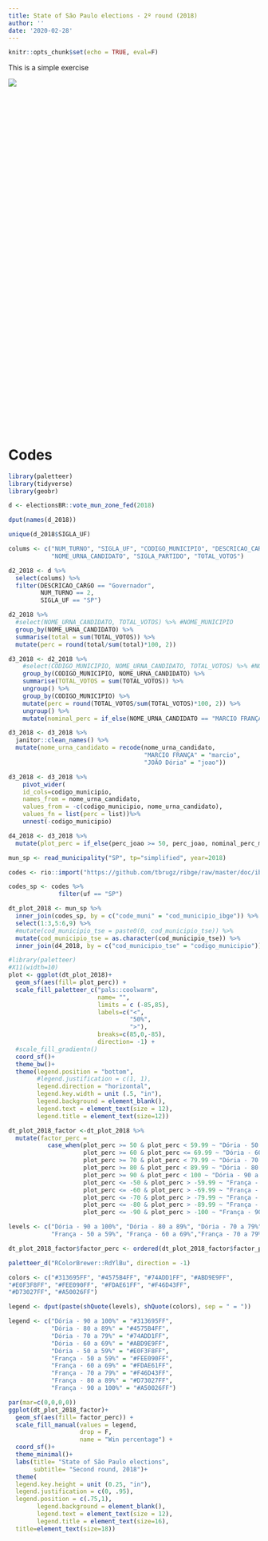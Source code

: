 ```yaml
---
title: State of São Paulo elections - 2º round (2018)
author: ''
date: '2020-02-28'
---
```


```r
knitr::opts_chunk$set(echo = TRUE, eval=F)
```
<p>This is a simple exercise</p>

![](/post/2020-02-28-state-of-são-paulo-elections-2-round-2018_files/image_2.png)

<hr style="height:500pt; visibility:hidden;" />

# Codes

```r
library(paletteer)
library(tidyverse)
library(geobr)
```


```r
d <- electionsBR::vote_mun_zone_fed(2018)
```


```r
dput(names(d_2018))

unique(d_2018$SIGLA_UF)
```


```r
colums <- c("NUM_TURNO", "SIGLA_UF", "CODIGO_MUNICIPIO", "DESCRICAO_CARGO", 
            "NOME_URNA_CANDIDATO", "SIGLA_PARTIDO", "TOTAL_VOTOS")

d2_2018 <- d %>%
  select(colums) %>% 
  filter(DESCRICAO_CARGO == "Governador",
         NUM_TURNO == 2, 
         SIGLA_UF == "SP")
```


```r
d2_2018 %>% 
  #select(NOME_URNA_CANDIDATO, TOTAL_VOTOS) %>% #NOME_MUNICIPIO
  group_by(NOME_URNA_CANDIDATO) %>% 
  summarise(total = sum(TOTAL_VOTOS)) %>%
  mutate(perc = round(total/sum(total)*100, 2))
```


```r
d3_2018 <- d2_2018 %>% 
    #select(CODIGO_MUNICIPIO, NOME_URNA_CANDIDATO, TOTAL_VOTOS) %>% #NOME_MUNICIPIO
    group_by(CODIGO_MUNICIPIO, NOME_URNA_CANDIDATO) %>% 
    summarise(TOTAL_VOTOS = sum(TOTAL_VOTOS)) %>% 
    ungroup() %>% 
    group_by(CODIGO_MUNICIPIO) %>% 
    mutate(perc = round(TOTAL_VOTOS/sum(TOTAL_VOTOS)*100, 2)) %>%
    ungroup() %>% 
    mutate(nominal_perc = if_else(NOME_URNA_CANDIDATO == "MARCIO FRANÇA", perc*-1, perc))

d3_2018 <- d3_2018 %>% 
  janitor::clean_names() %>% 
  mutate(nome_urna_candidato = recode(nome_urna_candidato,
                                      "MARCIO FRANÇA" = "marcio",
                                      "JOÃO Dória" = "joao"))

d3_2018 <- d3_2018 %>% 
    pivot_wider(
    id_cols=codigo_municipio,
    names_from = nome_urna_candidato, 
    values_from = -c(codigo_municipio, nome_urna_candidato),
    values_fn = list(perc = list))%>% 
    unnest(-codigo_municipio)

d4_2018 <- d3_2018 %>% 
  mutate(plot_perc = if_else(perc_joao >= 50, perc_joao, nominal_perc_marcio)) 
```

```r
mun_sp <- read_municipality("SP", tp="simplified", year=2018)

codes <- rio::import("https://github.com/tbrugz/ribge/raw/master/doc/ibge-tse-map.csv")

codes_sp <- codes %>% 
              filter(uf == "SP")

dt_plot_2018 <- mun_sp %>% 
  inner_join(codes_sp, by = c("code_muni" = "cod_municipio_ibge")) %>% 
  select(1:3,5:6,9) %>%
  #mutate(cod_municipio_tse = paste0(0, cod_municipio_tse)) %>% 
  mutate(cod_municipio_tse = as.character(cod_municipio_tse)) %>% 
  inner_join(d4_2018, by = c("cod_municipio_tse" = "codigo_municipio"))


```


```r
#library(paletteer)
#X11(width=10)
plot <- ggplot(dt_plot_2018)+
  geom_sf(aes(fill= plot_perc)) + 
  scale_fill_paletteer_c("pals::coolwarm",
                         name= "",
                         limits = c (-85,85),
                         labels=c("<",
                                  "50%",
                                  ">"),
                         breaks=c(85,0,-85),
                         direction= -1) +
  #scale_fill_gradientn()
  coord_sf()+
  theme_bw()+
  theme(legend.position = "bottom", 
        #legend.justification = c(1, 1),
        legend.direction = "horizontal",
        legend.key.width = unit (.5, "in"),
        legend.background = element_blank(),
        legend.text = element_text(size = 12),
        legend.title = element_text(size=12))
```


```r
dt_plot_2018_factor <-dt_plot_2018 %>% 
  mutate(factor_perc =
           case_when(plot_perc >= 50 & plot_perc < 59.99 ~ "Dória - 50 a 59%",
                     plot_perc >= 60 & plot_perc <= 69.99 ~ "Dória - 60 a 69%",
                     plot_perc >= 70 & plot_perc < 79.99 ~ "Dória - 70 a 79%",
                     plot_perc >= 80 & plot_perc < 89.99 ~ "Dória - 80 a 89%",
                     plot_perc >= 90 & plot_perc < 100 ~ "Dória - 90 a 100%",
                     plot_perc <= -50 & plot_perc > -59.99 ~ "França - 50 a 59%",
                     plot_perc <= -60 & plot_perc > -69.99 ~ "França - 60 a 69%",
                     plot_perc <= -70 & plot_perc > -79.99 ~ "França - 70 a 79%",
                     plot_perc <= -80 & plot_perc > -89.99 ~ "França - 80 a 89%",
                     plot_perc <= -90 & plot_perc > -100 ~ "França - 90 a 100%"))

levels <- c("Dória - 90 a 100%", "Dória - 80 a 89%", "Dória - 70 a 79%","Dória - 60 a 69%", "Dória - 50 a 59%", 
            "França - 50 a 59%", "França - 60 a 69%","França - 70 a 79%", "França - 80 a 89%", "França - 90 a 100%")

dt_plot_2018_factor$factor_perc <- ordered(dt_plot_2018_factor$factor_perc, levels = levels)
```


```r
paletteer_d("RColorBrewer::RdYlBu", direction = -1)

colors <- c("#313695FF", "#4575B4FF", "#74ADD1FF", "#ABD9E9FF", 
"#E0F3F8FF", "#FEE090FF", "#FDAE61FF", "#F46D43FF", 
"#D73027FF", "#A50026FF")

legend <- dput(paste(shQuote(levels), shQuote(colors), sep = " = "))

legend <- c("Dória - 90 a 100%" = "#313695FF", 
            "Dória - 80 a 89%" = "#4575B4FF", 
            "Dória - 70 a 79%" = "#74ADD1FF", 
            "Dória - 60 a 69%" = "#ABD9E9FF",
            "Dória - 50 a 59%" = "#E0F3F8FF", 
            "França - 50 a 59%" = "#FEE090FF",
            "França - 60 a 69%" = "#FDAE61FF", 
            "França - 70 a 79%" = "#F46D43FF",
            "França - 80 a 89%" = "#D73027FF", 
            "França - 90 a 100%" = "#A50026FF")
```


```r
par(mar=c(0,0,0,0))
ggplot(dt_plot_2018_factor)+
  geom_sf(aes(fill= factor_perc)) + 
  scale_fill_manual(values = legend, 
                    drop = F,
                    name = "Win percentage") +
  coord_sf()+
  theme_minimal()+
  labs(title= "State of São Paulo elections",
       subtitle= "Second round, 2018")+
  theme(
  legend.key.height = unit (0.25, "in"),
  legend.justification = c(0, .95),
  legend.position = c(.75,1),
        legend.background = element_blank(),
        legend.text = element_text(size = 12),
        legend.title = element_text(size=16),
  title=element_text(size=18))
```

